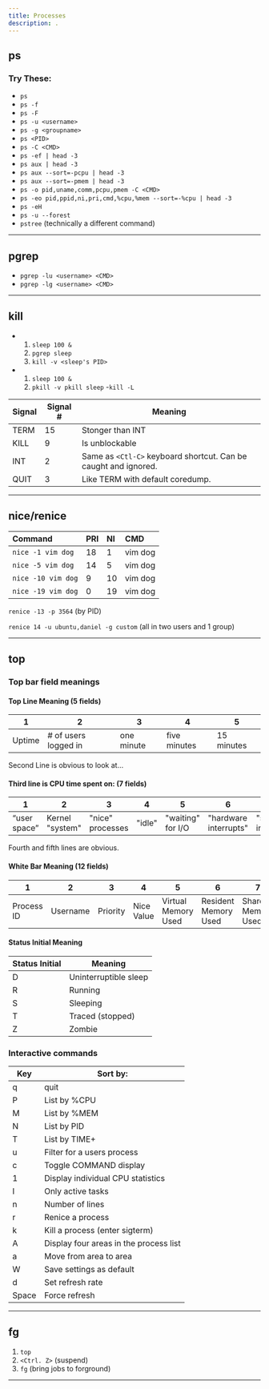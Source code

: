 ```yaml
---
title: Processes
description: .
---
```


## ps

### Try These:
- `ps`
- `ps -f`
- `ps -F`
- `ps -u <username>`
- `ps -g <groupname>`
- `ps <PID>`
- `ps -C <CMD>`
- `ps -ef | head -3`
- `ps aux | head -3`
- `ps aux --sort=-pcpu | head -3`
- `ps aux --sort=-pmem | head -3`
- `ps -o pid,uname,comm,pcpu,pmem -C <CMD>`
- `ps -eo pid,ppid,ni,pri,cmd,%cpu,%mem --sort=-%cpu | head -3`
- `ps -eH`
- `ps -u --forest`
- `pstree` (technically a different command)

---

## pgrep
- `pgrep -lu <username> <CMD>`
- `pgrep -lg <username> <CMD>`

---

## kill
- 1. `sleep 100 &`
	2. `pgrep sleep`
	3. `kill -v <sleep's PID>`
- 1. `sleep 100 &`
	2. `pkill -v pkill sleep`
-`kill -L`

Signal | Signal # | Meaning
--- | --- | ---
TERM | 15 | Stonger than INT | Default.
KILL | 9 | Is unblockable | Terminates at kernel level.
INT | 2 | Same as `<Ctl-C>` keyboard shortcut. Can be caught and ignored.
QUIT | 3 | Like TERM with default coredump.

---

## nice/renice


Command         | PRI|   NI | CMD
:------------- | :---------- | :---------- | :-----------
`nice -1 vim dog`  | 18 |   1 | vim dog 
`nice -5 vim dog`  | 14 |   5 | vim dog 
`nice -10 vim dog` | 9 |   10 | vim dog 
`nice -19 vim dog` | 0 |   19 | vim dog 


`renice -13 -p 3564` (by PID)

`renice 14 -u ubuntu,daniel -g custom` (all in two users and 1 group)


---

## top

### Top bar field meanings

#### Top Line Meaning (5 fields)

1 | 2 | 3 | 4 | 5
--- | --- | --- | --- | --- 
Uptime | # of users logged in | one minute | five minutes | 15 minutes 

Second Line is obvious to look at...

#### Third line is CPU time spent on: (7 fields)

1 | 2 | 3 | 4 | 5 | 6 | 7 
--- | --- | --- | --- | --- | --- | ---
“user space” | Kernel "system" | "nice" processes | "idle" | "waiting" for I/O | "hardware interrupts" | "software interrupts"

Fourth and fifth lines are obvious.


#### White Bar Meaning (12 fields)

1 | 2 | 3 | 4 | 5 | 6 | 7 | 8 | 9 | 10 | 11 | 12
--- | --- | --- | --- | --- | --- | --- | --- | --- | --- | --- | --- 
Process ID | Username | Priority | Nice Value | Virtual Memory Used | Resident Memory Used | Shared Memory Used | Status | CPU Used | Memory Used | CPU Time Used | Command


#### Status Initial Meaning

Status Initial | Meaning
--- | ---
D | Uninterruptible sleep
R | Running
S | Sleeping
T | Traced (stopped)
Z | Zombie

### Interactive commands

Key | Sort by:
--- | ---
q | quit
P | List by %CPU
M | List by %MEM
N | List by PID 
T | List by TIME+
u | Filter for a users process
c | Toggle COMMAND display
1 | Display individual CPU statistics
I | Only active tasks
n | Number of lines
r | Renice a process
k | Kill a process (enter sigterm) 
A | Display four areas in the process list
a | Move from area to area
W | Save settings as default
d | Set refresh rate
Space | Force refresh

---

## fg

1. `top` 
1. `<Ctrl. Z>` (suspend)
1. `fg` (bring jobs to forground)

---